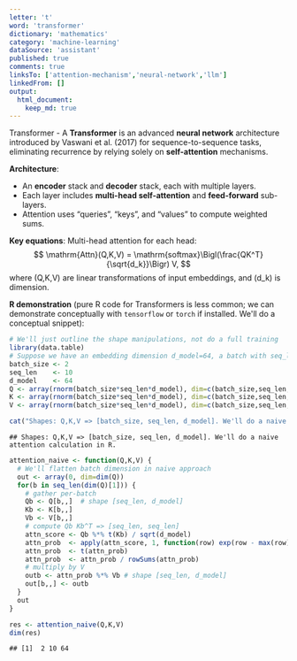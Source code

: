 ```yaml
---
letter: 't'
word: 'transformer'
dictionary: 'mathematics'
category: 'machine-learning'
dataSource: 'assistant'
published: true
comments: true
linksTo: ['attention-mechanism','neural-network','llm']
linkedFrom: []
output:
  html_document:
    keep_md: true
---
```




<a id="transformer">Transformer</a> - A **Transformer** is an advanced **neural network** architecture introduced by Vaswani et al. (2017) for sequence-to-sequence tasks, eliminating recurrence by relying solely on **self-attention** mechanisms.

**Architecture**:
- An **encoder** stack and **decoder** stack, each with multiple layers. 
- Each layer includes **multi-head self-attention** and **feed-forward** sub-layers.
- Attention uses “queries”, “keys”, and “values” to compute weighted sums.

**Key equations**:
Multi-head attention for each head:
$$
\mathrm{Attn}(Q,K,V) = \mathrm{softmax}\Bigl(\frac{QK^T}{\sqrt{d_k}}\Bigr) V,
$$
where \(Q,K,V\) are linear transformations of input embeddings, and \(d_k\) is dimension.

**R demonstration** (pure R code for Transformers is less common; we can demonstrate conceptually with `tensorflow` or `torch` if installed. We'll do a conceptual snippet):


``` r
# We'll just outline the shape manipulations, not do a full training
library(data.table)
# Suppose we have an embedding dimension d_model=64, a batch with seq_len=10
batch_size <- 2
seq_len    <- 10
d_model    <- 64
Q <- array(rnorm(batch_size*seq_len*d_model), dim=c(batch_size,seq_len,d_model))
K <- array(rnorm(batch_size*seq_len*d_model), dim=c(batch_size,seq_len,d_model))
V <- array(rnorm(batch_size*seq_len*d_model), dim=c(batch_size,seq_len,d_model))

cat("Shapes: Q,K,V => [batch_size, seq_len, d_model]. We'll do a naive attention calculation in R.\n")
```

```
## Shapes: Q,K,V => [batch_size, seq_len, d_model]. We'll do a naive attention calculation in R.
```

``` r
attention_naive <- function(Q,K,V) {
  # We'll flatten batch dimension in naive approach
  out <- array(0, dim=dim(Q))
  for(b in seq_len(dim(Q)[1])) {
    # gather per-batch
    Qb <- Q[b,,]  # shape [seq_len, d_model]
    Kb <- K[b,,]
    Vb <- V[b,,]
    # compute Qb Kb^T => [seq_len, seq_len]
    attn_score <- Qb %*% t(Kb) / sqrt(d_model)
    attn_prob  <- apply(attn_score, 1, function(row) exp(row - max(row))) # stable softmax row wise
    attn_prob  <- t(attn_prob)
    attn_prob  <- attn_prob / rowSums(attn_prob)
    # multiply by V
    outb <- attn_prob %*% Vb # shape [seq_len, d_model]
    out[b,,] <- outb
  }
  out
}

res <- attention_naive(Q,K,V)
dim(res)
```

```
## [1]  2 10 64
```

